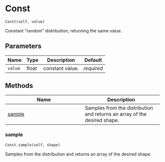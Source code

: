 # Const { #water_tank.Const }

`Const(self, value)`

Constant "random" distribution, returning the same value.

## Parameters

| Name    | Type   | Description     | Default    |
|---------|--------|-----------------|------------|
| `value` | float  | constant value. | _required_ |

## Methods

| Name | Description |
| --- | --- |
| [sample](#water_tank.Const.sample) | Samples from the distribution and returns an array of the desired shape. |

### sample { #water_tank.Const.sample }

`Const.sample(self, shape)`

Samples from the distribution and returns an array of the desired shape.
